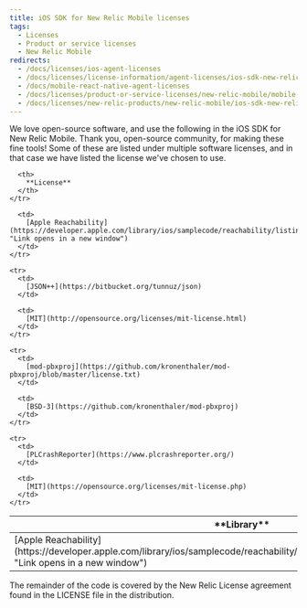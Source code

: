 ```yaml
---
title: iOS SDK for New Relic Mobile licenses
tags:
  - Licenses
  - Product or service licenses
  - New Relic Mobile
redirects:
  - /docs/licenses/ios-agent-licenses
  - /docs/licenses/license-information/agent-licenses/ios-sdk-new-relic-mobile-licenses
  - /docs/mobile-react-native-agent-licenses
  - /docs/licenses/product-or-service-licenses/new-relic-mobile/mobile-react-native-agent-licenses
  - /docs/licenses/new-relic-products/new-relic-mobile/ios-sdk-new-relic-mobile-licenses
---
```


We love open-source software, and use the following in the iOS SDK for New Relic Mobile. Thank you, open-source community, for making these fine tools! Some of these are listed under multiple software licenses, and in that case we have listed the license we've chosen to use.

<table>
  <thead>
    <tr>
      <th width={250}>
        **Library**
      </th>

      <th>
        **License**
      </th>
    </tr>
  </thead>

  <tbody>
    <tr>
      <td>
        [Apple Reachability](https://developer.apple.com/library/ios/samplecode/reachability/listings/Reachability_Reachability_h.html "Link opens in a new window")
      </td>

      <td>
        [Apple Reachability](https://developer.apple.com/library/ios/samplecode/reachability/listings/Reachability_Reachability_h.html "Link opens in a new window")
      </td>
    </tr>

    <tr>
      <td>
        [JSON++](https://bitbucket.org/tunnuz/json)
      </td>

      <td>
        [MIT](http://opensource.org/licenses/mit-license.html)
      </td>
    </tr>

    <tr>
      <td>
        [mod-pbxproj](https://github.com/kronenthaler/mod-pbxproj/blob/master/license.txt)
      </td>

      <td>
        [BSD-3](https://github.com/kronenthaler/mod-pbxproj)
      </td>
    </tr>

    <tr>
      <td>
        [PLCrashReporter](https://www.plcrashreporter.org/)
      </td>

      <td>
        [MIT](https://opensource.org/licenses/mit-license.php)
      </td>
    </tr>
  </tbody>
</table>

The remainder of the code is covered by the New Relic License agreement found in the LICENSE file in the distribution.
